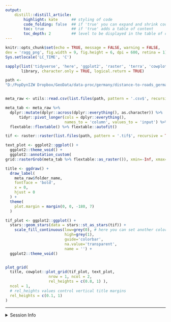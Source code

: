 ```yaml
---
output:
    distill::distill_article:
        highlight: kate      ## styling of code
        code_folding: false  ## if 'true' you can expand and shrink code chunks
        toc: true            ## if 'true' adds a table of content
        toc_depth: 2         ## level to be displayed in the table of content
---
```



```r
knitr::opts_chunk$set(echo = TRUE, message = FALSE, warning = FALSE,
dev = 'ragg_png', fig.width = 9, fig.height = 6, dpi = 600, retina = 1)
Sys.setlocale('LC_TIME', 'C')
```


```r
sapply(list('tidyverse', 'here', 'ggplot2', 'raster', 'terra', 'cowplot'),
       library, character.only = TRUE, logical.return = TRUE)
```


```r
path <- 
"D:/PopDynIZW Dropbox/GeoData/data-proc/germany/distance-to-roads_germany_2022_100m_03035_tif"


meta_raw <- utils::read.csv(list.files(path, pattern = '.csv$', recursive = TRUE, full.names = TRUE))

meta_tab <- meta_raw %>%
  dplyr::mutate(dplyr::across(dplyr::everything(), as.character)) %>%
      tidyr::pivot_longer(cols = dplyr::everything(),
                          names_to = 'column', values_to = 'input') %>%
  flextable::flextable() %>% flextable::autofit()

tif <- raster::raster(list.files(path, pattern = '.tif$', recursive = TRUE, full.names = TRUE))


```


```r

text_plot <- ggplot2::ggplot() +
  ggplot2::theme_void() +
  ggplot2::annotation_custom(
grid::rasterGrob(meta_tab %>% flextable::as_raster()), xmin=-Inf, xmax=Inf, ymin=-Inf, ymax=Inf)

title <- ggdraw() +
  draw_label(
    meta_raw$folder_name,
    fontface = 'bold',
    x = 0,
    hjust = 0
  ) +
  theme(
    plot.margin = margin(0, 0, -180, 7)
  )

tif_plot <- ggplot2::ggplot() +
  stars::geom_stars(data = stars::st_as_stars(tif)) +
    scale_fill_continuous(low=grey(0), # here you can set another color palette
                          high=grey(1),
                          guide='colorbar',
                          na.value='transparent',
                          name = '') +
  ggplot2::theme_void()


plot_grid(
  title, cowplot::plot_grid(tif_plot, text_plot,
                   nrow = 1, ncol = 2,
                   rel_heights = c(0.8, 1) ),
  ncol = 1,
  # rel_heights values control vertical title margins
  rel_heights = c(0.1, 1)
)

```


***

<details><summary>Session Info</summary>

```r
## DO NOT REMOVE!
## We store the settings of your computer and the current versions of the
## packages used to allow for reproducibility
Sys.time()
#git2r::repository() ## uncomment if you are using GitHub
sessionInfo()
```

</details>
